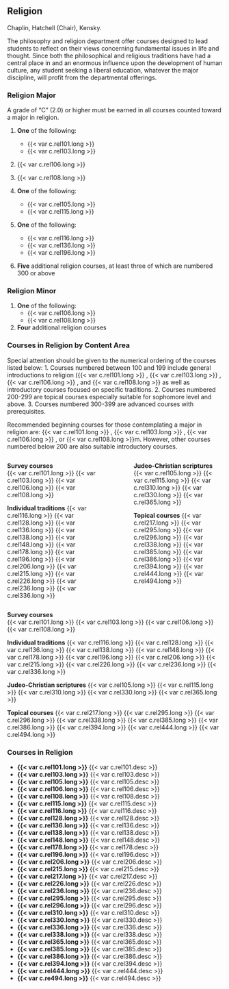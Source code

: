 ## Religion {#sec-religion}
Chaplin, Hatchell (Chair), Kensky. 

The philosophy and religion department offer courses designed to lead students to reflect on their views concerning fundamental issues in life and thought. Since both the philosophical and religious traditions have had a central place in and an enormous influence upon the development of human culture, any student seeking a liberal education, whatever the major discipline, will profit from the departmental offerings. 

### Religion Major 
A grade of “C” (2.0) or higher must be earned in all courses counted toward a major in religion. 

1. **One** of the following:
	* {{< var c.rel101.long >}}
	* {{< var c.rel103.long >}}

2. {{< var c.rel106.long >}}

3. {{< var c.rel108.long >}}

4. **One** of the following:
	* {{< var c.rel105.long >}}
	* {{< var c.rel115.long >}} 

5. **One** of the following:
	* {{< var c.rel116.long >}} 
	* {{< var c.rel136.long >}} 
	* {{< var c.rel196.long >}} 

6. **Five** additional religion courses, at least three of which are numbered 300 or above 

### Religion Minor 

1. **One** of the following:
	* {{< var c.rel106.long >}}
	* {{< var c.rel108.long >}}

2. **Four** additional religion courses 

### Courses in Religion by Content Area 
Special attention should be given to the numerical ordering of the courses listed below: 
1. Courses numbered between 100 and 199 include general introductions to religion ({{< var c.rel101.long >}} , {{< var c.rel103.long >}} , {{< var c.rel106.long >}} , and {{< var c.rel108.long >}} as well as introductory courses focused on specific traditions.
2. Courses numbered 200-299 are topical courses especially suitable for sophomore level and above.
3. Courses numbered 300-399 are advanced courses with prerequisites. 

Recommended beginning courses for those contemplating a major in religion are: {{< var c.rel101.long >}} , {{< var c.rel103.long >}} , {{< var c.rel106.long >}} , or {{< var c.rel108.long >}}m. However, other courses numbered below 200 are also suitable introductory courses.

:::: {.columns}

::: {.column width="45%"}
**Survey courses**	
	{{< var c.rel101.long >}}
	{{< var c.rel103.long >}}
	{{< var c.rel106.long >}}
	{{< var c.rel108.long >}}

**Individual traditions**
	{{< var c.rel116.long >}}
	{{< var c.rel128.long >}}
	{{< var c.rel136.long >}}
	{{< var c.rel138.long >}}
	{{< var c.rel148.long >}}
	{{< var c.rel178.long >}}
	{{< var c.rel196.long >}}
	{{< var c.rel206.long >}}
	{{< var c.rel215.long >}}
	{{< var c.rel226.long >}}
	{{< var c.rel236.long >}}
	{{< var c.rel336.long >}}
:::

::: {.column width="10%"}

:::

::: {.column width="45%"}
**Judeo-Christian scriptures**
	{{< var c.rel105.long >}}
	{{< var c.rel115.long >}}
	{{< var c.rel310.long >}}
	{{< var c.rel330.long >}}
	{{< var c.rel365.long >}}

**Topical courses**
	{{< var c.rel217.long >}}
	{{< var c.rel295.long >}}
	{{< var c.rel296.long >}}
	{{< var c.rel338.long >}}
	{{< var c.rel385.long >}}
	{{< var c.rel386.long >}}
	{{< var c.rel394.long >}}
	{{< var c.rel444.long >}}
	{{< var c.rel494.long >}} 
:::

::::

**Survey courses**	
	{{< var c.rel101.long >}}
	{{< var c.rel103.long >}}
	{{< var c.rel106.long >}}
	{{< var c.rel108.long >}}

**Individual traditions**
	{{< var c.rel116.long >}}
	{{< var c.rel128.long >}}
	{{< var c.rel136.long >}}
	{{< var c.rel138.long >}}
	{{< var c.rel148.long >}}
	{{< var c.rel178.long >}}
	{{< var c.rel196.long >}}
	{{< var c.rel206.long >}}
	{{< var c.rel215.long >}}
	{{< var c.rel226.long >}}
	{{< var c.rel236.long >}}
	{{< var c.rel336.long >}}
 
**Judeo-Christian scriptures**
	{{< var c.rel105.long >}}
	{{< var c.rel115.long >}}
	{{< var c.rel310.long >}}
	{{< var c.rel330.long >}}
	{{< var c.rel365.long >}}

**Topical courses**
	{{< var c.rel217.long >}}
	{{< var c.rel295.long >}}
	{{< var c.rel296.long >}}
	{{< var c.rel338.long >}}
	{{< var c.rel385.long >}}
	{{< var c.rel386.long >}}
	{{< var c.rel394.long >}}
	{{< var c.rel444.long >}}
	{{< var c.rel494.long >}} 
 
### Courses in Religion
- **{{< var c.rel101.long >}}**
  {{< var c.rel101.desc >}}  
- **{{< var c.rel103.long >}}**
  {{< var c.rel103.desc >}}
- **{{< var c.rel105.long >}}**
  {{< var c.rel105.desc >}}  
- **{{< var c.rel106.long >}}**
  {{< var c.rel106.desc >}}
- **{{< var c.rel108.long >}}**
  {{< var c.rel108.desc >}}  
- **{{< var c.rel115.long >}}**
  {{< var c.rel115.desc >}}
- **{{< var c.rel116.long >}}**
  {{< var c.rel116.desc >}}
- **{{< var c.rel128.long >}}**
  {{< var c.rel128.desc >}}
- **{{< var c.rel136.long >}}**
  {{< var c.rel136.desc >}}  
- **{{< var c.rel138.long >}}**
  {{< var c.rel138.desc >}}
- **{{< var c.rel148.long >}}**
  {{< var c.rel148.desc >}}  
- **{{< var c.rel178.long >}}**
  {{< var c.rel178.desc >}}
- **{{< var c.rel196.long >}}**
  {{< var c.rel196.desc >}}
- **{{< var c.rel206.long >}}**
  {{< var c.rel206.desc >}}
- **{{< var c.rel215.long >}}**
  {{< var c.rel215.desc >}}  
- **{{< var c.rel217.long >}}**
  {{< var c.rel217.desc >}}
- **{{< var c.rel226.long >}}**
  {{< var c.rel226.desc >}}  
- **{{< var c.rel236.long >}}**
  {{< var c.rel236.desc >}}
- **{{< var c.rel295.long >}}**
  {{< var c.rel295.desc >}}
- **{{< var c.rel296.long >}}**
  {{< var c.rel296.desc >}}
- **{{< var c.rel310.long >}}**
  {{< var c.rel310.desc >}}
- **{{< var c.rel330.long >}}**
  {{< var c.rel330.desc >}}
- **{{< var c.rel336.long >}}**
  {{< var c.rel336.desc >}}
- **{{< var c.rel338.long >}}**
  {{< var c.rel338.desc >}}
- **{{< var c.rel365.long >}}**
  {{< var c.rel365.desc >}}
- **{{< var c.rel385.long >}}**
  {{< var c.rel385.desc >}}  
- **{{< var c.rel386.long >}}**
  {{< var c.rel386.desc >}}
- **{{< var c.rel394.long >}}**
  {{< var c.rel394.desc >}}
- **{{< var c.rel444.long >}}**
  {{< var c.rel444.desc >}}
- **{{< var c.re494.long >}}**
  {{< var c.rel494.desc >}}
